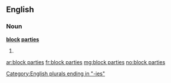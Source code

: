 ==English==

===Noun===
'''[[block]] [[parties]]'''
# {{plural of|block party}}

[[Category:English plurals ending in "-ies"]]

[[ar:block parties]]
[[fr:block parties]]
[[mg:block parties]]
[[no:block parties]]